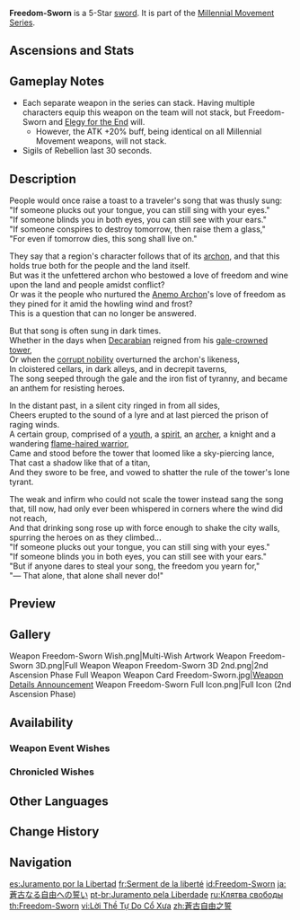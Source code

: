 {{Weapon Infobox
|title          = Free&shy;dom-Sworn
|id             = 11503
|image          = <gallery>
Weapon Freedom-Sworn.png|Base
Weapon Freedom-Sworn 2nd.png|2nd Ascension
</gallery>
|type           = Sword
|releaseDate    = 2021-06-29
|quality        = 5
|base_atk       = 46
|2nd_stat_type  = Elemental Mastery
|2nd_stat       = 43
|series         = Millennial Movement
|obtain         = Weapon Event Wishes
|passive        = Revolutionary Chorale
|effect         = A part of the "Millennial Movement" that wanders amidst the winds.<br>Increases DMG by (var1)%.<br>When the character wielding this weapon triggers Elemental Reactions, they gain a Sigil of Rebellion. This effect can be triggered once every 0.5s and can be triggered even if said character is not on the field.<br>When you possess 2 Sigils of Rebellion, all of them will be consumed and all nearby party members will obtain "Millennial Movement: Song of Resistance" for 12s.<br>"Millennial Movement: Song of Resistance" increases Normal, Charged, and Plunging Attack DMG by (var2)% and increases ATK by (var3)%. Once this effect is triggered, you will not gain Sigils of Rebellion for 20s.<br>Of the many effects of the "Millennial Movement," buffs of the same type will not stack.
|eff_rank1_var1 = 10
|eff_rank2_var1 = 12.5
|eff_rank3_var1 = 15
|eff_rank4_var1 = 17.5
|eff_rank5_var1 = 20
|eff_rank1_var2 = 16
|eff_rank2_var2 = 20
|eff_rank3_var2 = 24
|eff_rank4_var2 = 28
|eff_rank5_var2 = 32
|eff_rank1_var3 = 20
|eff_rank2_var3 = 25
|eff_rank3_var3 = 30
|eff_rank4_var3 = 35
|eff_rank5_var3 = 40
|eff_att1       = DMG Bonus
|eff_att2       = Normal Attack DMG Bonus
|eff_att3       = Charged Attack DMG Bonus
|eff_att4       = Plunging Attack DMG Bonus
|eff_att5       = ATK
|eff_att6       = Party ATK Increase
|eff_att7       = Party
|eff_att8       = Elemental Reaction Dependent
}}
{{Description|A straight sword, azure as antediluvian song, and as keen as the oaths of freedom taken in the Land of Wind.}}
'''Freedom-Sworn''' is a 5-Star [[sword]]. It is part of the [[Millennial Movement Series]].

==Ascensions and Stats==
{{Weapon Ascensions and Stats
|ascendMat1 = Fetters of the Dandelion Gladiator
|ascendMat2 = Chains of the Dandelion Gladiator
|ascendMat3 = Shackles of the Dandelion Gladiator
|ascendMat4 = Dream of the Dandelion Gladiator
|bossMat1   = Chaos Device
|bossMat2   = Chaos Circuit
|bossMat3   = Chaos Core
|commonMat1 = Divining Scroll
|commonMat2 = Sealed Scroll
|commonMat3 = Forbidden Curse Scroll
}}

==Gameplay Notes==
*Each separate weapon in the series can stack. Having multiple characters equip this weapon on the team will not stack, but Freedom-Sworn and [[Elegy for the End]] will.
**However, the ATK +20% buff, being identical on all Millennial Movement weapons, will not stack.
* Sigils of Rebellion last 30 seconds.

==Description==
People would once raise a toast to a traveler's song that was thusly sung:<br>
"If someone plucks out your tongue, you can still sing with your eyes."<br>
"If someone blinds you in both eyes, you can still see with your ears."<br>
"If someone conspires to destroy tomorrow, then raise them a glass,"<br>
"For even if tomorrow dies, this song shall live on."

They say that a region's character follows that of its [[archon]], and that this holds true both for the people and the land itself.<br>
But was it the unfettered archon who bestowed a love of freedom and wine upon the land and people amidst conflict?<br>
Or was it the people who nurtured the [[Barbatos|Anemo Archon]]'s love of freedom as they pined for it amid the howling wind and frost?<br>
This is a question that can no longer be answered.

But that song is often sung in dark times.<br>
Whether in the days when [[Decarabian]] reigned from his [[Stormterror's Lair|gale-crowned tower]],<br>
Or when the [[Lawrence Clan|corrupt nobility]] overturned the archon's likeness,<br>
In cloistered cellars, in dark alleys, and in decrepit taverns,<br>
The song seeped through the gale and the iron fist of tyranny, and became an anthem for resisting heroes.

In the distant past, in a silent city ringed in from all sides,<br>
Cheers erupted to the sound of a lyre and at last pierced the prison of raging winds.<br>
A certain group, comprised of a [[Nameless Bard|youth]], a [[Barbatos|spirit]], an [[Amos|archer]], a knight and a wandering [[Red-Haired Warrior|flame-haired warrior]],<br>
Came and stood before the tower that loomed like a sky-piercing lance,<br>
That cast a shadow like that of a titan,<br>
And they swore to be free, and vowed to shatter the rule of the tower's lone tyrant.

The weak and infirm who could not scale the tower instead sang the song that, till now, had only ever been whispered in corners where the wind did not reach,<br>
And that drinking song rose up with force enough to shake the city walls, spurring the heroes on as they climbed...<br>
"If someone plucks out your tongue, you can still sing with your eyes."<br>
"If someone blinds you in both eyes, you can still see with your ears."<br>
"But if anyone dares to steal your song, the freedom you yearn for,"<br>
"&mdash; That alone, that alone shall never do!"

==Preview==
{{Preview
|file    = Weapon Freedom-Sworn Passive
|caption = Millennial Movement: Song of Resistance stack indicator and activation effect
}}

==Gallery==
<gallery>
Weapon Freedom-Sworn Wish.png|Multi-Wish Artwork
Weapon Freedom-Sworn 3D.png|Full Weapon
Weapon Freedom-Sworn 3D 2nd.png|2nd Ascension Phase Full Weapon
Weapon Card Freedom-Sworn.jpg|[https://twitter.com/GenshinImpact/status/1408998523853434883 Weapon Details Announcement]
Weapon Freedom-Sworn Full Icon.png|Full Icon (2nd Ascension Phase)
</gallery>

==Availability==
===Weapon Event Wishes===
{{Featured}}

===Chronicled Wishes===
{{Featured|chronicled=1}}
<!--
==Trivia==-->

==Other Languages==
{{Other Languages
|1_en     = Freedom-Sworn
|1_zhs    = 苍古自由之誓
|1_zhs_rm = Cānggǔ Zìyóu zhī Shì
|1_zht    = 蒼古自由之誓
|1_zht_rm = Cānggǔ Zìyóu zhī Shì
|1_zh_tl  = Oath of Eternal Freedom
|1_ja     = 蒼古なる自由への誓い
|1_ja_rm  = Soukonaru Jiyuu he no Chikai
|1_ja_tl  = Oath of Eternal Freedom
|1_ko     = 오래된 자유의 서약
|1_ko_rm  = Oraedoen Jayu-ui Seoyak
|1_ko_tl  = Oath of Old Freedom
|1_es     = Juramento por la Libertad
|1_es_tl  = Oath of Freedom
|1_fr     = Serment de la liberté
|1_fr_tl  = Oath of Freedom
|1_ru     = Клятва свободы
|1_ru_tl  = The Oath of Freedom
|1_th     = Freedom-Sworn
|1_vi     = Lời Thề Tự Do Cổ Xưa
|1_vi_tl  = Ancient Oath of Freedom
|1_de     = Blasser Schwur der Freiheit
|1_de_tl  = Pale Oath of Freedom
|1_id     = Freedom-Sworn
|1_pt     = Juramento pela Liberdade
|1_pt_tl  = Oath of Freedom
|1_tr     = Özgürlük Yemini
|1_tr_tl  = Oath of Freedom
|1_it     = Giuramento di libertà
|1_it_tl  = Oath of Freedom
|2_en     = Revolutionary Chorale
|2_zhs    = 抗争的践行之歌
|2_zhs_rm = Kàngzhēng de Jiànxíng zhī Gē
|2_zht    = 抗爭的踐行之歌
|2_zht_rm = Kàngzhēng de Jiànxíng zhī Gē
|2_zh_tl  = Song of Practicing Resistance
|2_ja     = 執行と抗争の歌
|2_ja_rm  = Shikkou to Kousou no Uta
|2_ja_tl  = Song of Execution and Conflict
|2_ko     = 항쟁의 실천곡
|2_ko_rm  = Hangjaeng-ui Silcheon'gok
|2_ko_tl  = Practice Song of Resistance
|2_es     = Himno de la rebelión
|2_es_tl  = Hymn of the Rebellion
|2_fr     = Ode de l'appel à la révolte
|2_fr_tl  = Ode of Calling for Revolt
|2_ru     = Песнь восстания
|2_ru_tl  = Song of the Uprising
|2_th     = Revolutionary Chorale
|2_vi     = Bài Ca Kháng Chiến
|2_vi_tl  = Song of Revolution
|2_de     = Gesang der Revolution
|2_de_tl  = Song of Revolution
|2_id     = Revolutionary Chorale
|2_pt     = Hino da Rebelião
|2_pt_tl  = 
|2_tr     = Devrim Marşı
|2_tr_tl  = Revolutionary Anthem
|2_it     = Inno alla rivolta
|2_it_tl  = Hymn to the Revolt
}}

==Change History==
{{Change History|1.6}}
<!--
==References==
{{Reflist}}-->

==Navigation==
{{Weapons by Series Navbox|series=Millennial Movement}}
{{Weapon Navbox|Swords}}

[[es:Juramento por la Libertad]]
[[fr:Serment de la liberté]]
[[id:Freedom-Sworn]]
[[ja:蒼古なる自由への誓い]]
[[pt-br:Juramento pela Liberdade]]
[[ru:Клятва свободы]]
[[th:Freedom-Sworn]]
[[vi:Lời Thề Tự Do Cổ Xưa]]
[[zh:蒼古自由之誓]]